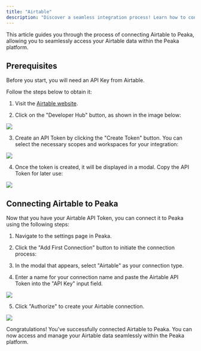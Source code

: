 ```yaml
---
title: "Airtable"
description: "Discover a seamless integration process! Learn how to connect Airtable to Peaka effortlessly for streamlined transactions."
---
```


This article guides you through the process of connecting Airtable to Peaka, allowing you to seamlessly access your Airtable data within the Peaka platform.

## Prerequisites

Before you start, you will need an API Key from Airtable.

Follow the steps below to obtain it:

1. Visit the [Airtable website](https://airtable.com).

2. Click on the "Developer Hub" button, as shown in the image below:

<img src="/images/integrations/airtable-integration-1.png" />

3. Create an API Token by clicking the "Create Token" button. You can select the necessary scopes and workspaces for your integration:

<img src="/images/integrations/airtable-integration-2.png" />

4. Once the token is created, it will be displayed in a modal. Copy the API Token for later use:

<img src="/images/integrations/airtable-integration-3.png" />

## Connecting Airtable to Peaka

Now that you have your Airtable API Token, you can connect it to Peaka using the following steps:

1. Navigate to the settings page in Peaka.

2. Click the "Add First Connection" button to initiate the connection process:

3. In the modal that appears, select "Airtable" as your connection type.

4. Enter a name for your connection name and paste the Airtable API Token into the "API Key" input field.

<img src="/images/integrations/airtable-integration-4.png" />

5. Click "Authorize" to create your Airtable connection.

<img src="/images/integrations/airtable-integration-5.png" />

Congratulations! You've successfully connected Airtable to Peaka. You can now access and manage your Airtable data seamlessly within the Peaka platform.
